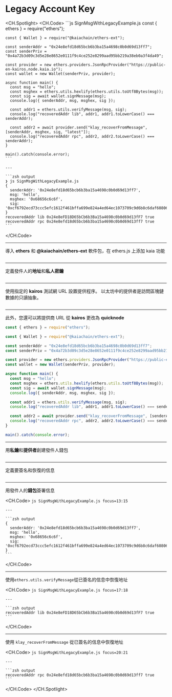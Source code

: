 # Legacy Account Key

<CH.Spotlight>
  <CH.Code>
    ```js SignMsgWithLegacyExample.js
    const { ethers } = require("ethers");

    const { Wallet } = require("@kaiachain/ethers-ext");

    const senderAddr = "0x24e8efd18d65bcb6b3ba15a4698c0b0d69d13ff7";
    const senderPriv = "0x4a72b3d09c3d5e28e8652e0111f9c4ce252e8299aad95bb219a38eb0a3f4da49";

    const provider = new ethers.providers.JsonRpcProvider("https://public-en-kairos.node.kaia.io");
    const wallet = new Wallet(senderPriv, provider);

    async function main() {
      const msg = "hello";
      const msghex = ethers.utils.hexlify(ethers.utils.toUtf8Bytes(msg));
      const sig = await wallet.signMessage(msg);
      console.log({ senderAddr, msg, msghex, sig });

      const addr1 = ethers.utils.verifyMessage(msg, sig);
      console.log("recoveredAddr lib", addr1, addr1.toLowerCase() === senderAddr);

      const addr2 = await provider.send("klay_recoverFromMessage", [senderAddr, msghex, sig, "latest"]);
      console.log("recoveredAddr rpc", addr2, addr2.toLowerCase() === senderAddr);
    }

    main().catch(console.error);
    ```

    ---

    ```zsh output
    ❯ js SignMsgWithLegacyExample.js
    {
      senderAddr: '0x24e8efd18d65bcb6b3ba15a4698c0b0d69d13ff7',
      msg: 'hello',
      msghex: '0x68656c6c6f',
      sig: '0xcf6792ecd73ccc5efc1612f461bffa699e824a4ed64ec1073709c9d6b8c6daf608060326371544811e2015398f7e48ad839e1f3c551e8cb7c3c82f10d226bd671b'
    }
    recoveredAddr lib 0x24e8eFD18D65bCb6b3Ba15a4698c0b0d69d13fF7 true
    recoveredAddr rpc 0x24e8efd18d65bcb6b3ba15a4698c0b0d69d13ff7 true
    ```
  </CH.Code>

  ---

  導入 **ethers** 和 **@kaiachain/ethers-ext** 軟件包，在 ethers.js 上添加 kaia 功能

  ```js SignMsgWithLegacyExample.js focus=1:3
  ```

  ---

  定義發件人的**地址**和**私人密鑰**

  ```js SignMsgWithLegacyExample.js focus=5:6
  ```

  ---

  使用指定的 **kairos** 測試網 URL 設置提供程序。 以太坊中的提供者是訪問區塊鏈數據的只讀抽象。

  ```js SignMsgWithLegacyExample.js focus=8
  ```

  ---

  此外，您還可以將提供商 URL 從 **kairos** 更改為 **quicknode**

  ```js SignMsgWithLegacyExample.js focus=8
  const { ethers } = require("ethers");

  const { Wallet } = require("@kaiachain/ethers-ext");

  const senderAddr = "0x24e8efd18d65bcb6b3ba15a4698c0b0d69d13ff7";
  const senderPriv = "0x4a72b3d09c3d5e28e8652e0111f9c4ce252e8299aad95bb219a38eb0a3f4da49";

  const provider = new ethers.providers.JsonRpcProvider("https://public-en-kairos.node.kaia.io");
  const wallet = new Wallet(senderPriv, provider);

  async function main() {
    const msg = "hello";
    const msghex = ethers.utils.hexlify(ethers.utils.toUtf8Bytes(msg));
    const sig = await wallet.signMessage(msg);
    console.log({ senderAddr, msg, msghex, sig });

    const addr1 = ethers.utils.verifyMessage(msg, sig);
    console.log("recoveredAddr lib", addr1, addr1.toLowerCase() === senderAddr);

    const addr2 = await provider.send("klay_recoverFromMessage", [senderAddr, msghex, sig, "latest"]);
    console.log("recoveredAddr rpc", addr2, addr2.toLowerCase() === senderAddr);
  }

  main().catch(console.error);
  ```

  ---

  用**私鑰**和**提供者**創建發件人錢包

  ```js SignMsgWithLegacyExample.js focus=9
  ```

  ---

  定義要簽名和恢復的信息

  ```js SignMsgWithLegacyExample.js focus=12
  ```

  ---

  用發件人的**錢包**簽署信息

  <CH.Code>
    ```js SignMsgWithLegacyExample.js focus=13:15
    ```

    ---

    ```zsh output
    {
      senderAddr: '0x24e8efd18d65bcb6b3ba15a4698c0b0d69d13ff7',
      msg: 'hello',
      msghex: '0x68656c6c6f',
      sig: '0xcf6792ecd73ccc5efc1612f461bffa699e824a4ed64ec1073709c9d6b8c6daf608060326371544811e2015398f7e48ad839e1f3c551e8cb7c3c82f10d226bd671b'
    }
    ```
  </CH.Code>

  ---

  使用`ethers.utils.verifyMessage`從已簽名的信息中恢復地址

  <CH.Code>
    ```js SignMsgWithLegacyExample.js focus=17:18
    ```

    ---

    ```zsh output
    recoveredAddr lib 0x24e8eFD18D65bCb6b3Ba15a4698c0b0d69d13fF7 true
    ```
  </CH.Code>

  ---

  使用 `klay_recoverFromMessage` 從已簽名的信息中恢復地址

  <CH.Code>
    ```js SignMsgWithLegacyExample.js focus=20:21
    ```

    ---

    ```zsh output
    recoveredAddr rpc 0x24e8efd18d65bcb6b3ba15a4698c0b0d69d13ff7 true
    ```
  </CH.Code>
</CH.Spotlight>
